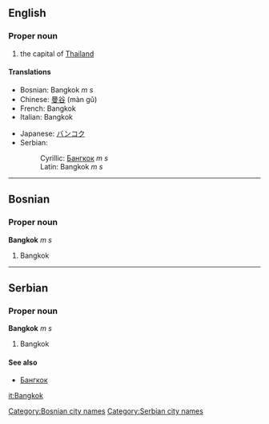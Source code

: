 ==English==
===Proper noun===
#the capital of [[Thailand]]
====Translations====
{{top}}
*Bosnian: Bangkok ''m s''
*Chinese: [[曼谷]] (màn gǔ)
*French: Bangkok
*Italian: Bangkok
{{mid}}
*Japanese: [[バンコク]]
*Serbian:
*:Cyrillic: [[Бангкок]] ''m s''
*:Latin: Bangkok ''m s''
{{bottom}}

----

==Bosnian==
===Proper noun===
'''Bangkok''' ''m s''
#Bangkok
[[Category:Bosnian city names]]

----

==Serbian==
===Proper noun===
'''Bangkok''' ''m s''
#Bangkok
====See also====
*[[Бангкок]]
[[Category:Serbian city names]]

[[it:Bangkok]]